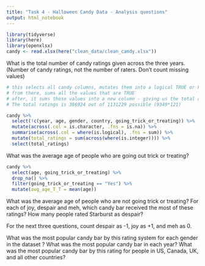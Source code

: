 ```yaml
---
title: "Task 4 - Halloween Candy Data - Analysis questions"
output: html_notebook
---
```



```r
library(tidyverse)
library(here)
library(openxlsx)
candy <- read.xlsx(here("clean_data/clean_candy.xlsx"))
```

What is the total number of candy ratings given across the three years. (Number of candy ratings, not the number of raters. Don’t count missing values)

```r
# this selects all candy columns, mutates them into a logical TRUE or FALSE depending on if they are NA or if they have values
# from there, sums all the values that are TRUE
# after, it sums those values into a new column - giving us the total amount of ratings
# The total ratings is 386924 out of 1131229 possible (9349*121) 

candy %>% 
  select(!c(year, age, gender, country, going_trick_or_treating)) %>% 
  mutate(across(.col = is.character, .fns = is.na)) %>% 
  summarise(across(.col = where(is.logical), .fns = sum)) %>%
  mutate(total_ratings = sum(across(where(is.integer)))) %>% 
  select(total_ratings)
```

What was the average age of people who are going out trick or treating?

```r
candy %>% 
  select(age, going_trick_or_treating) %>% 
  drop_na() %>% 
  filter(going_trick_or_treating == "Yes") %>% 
  mutate(avg_age_T_T = mean(age))
```


What was the average age of people who are not going trick or treating?
For each of joy, despair and meh, which candy bar received the most of these ratings?
How many people rated Starburst as despair?

For the next three questions, count despair as -1, joy as +1, and meh as 0.

What was the most popular candy bar by this rating system for each gender in the dataset ?
What was the most popular candy bar in each year?
What was the most popular candy bar by this rating for people in US, Canada, UK, and all other countries?